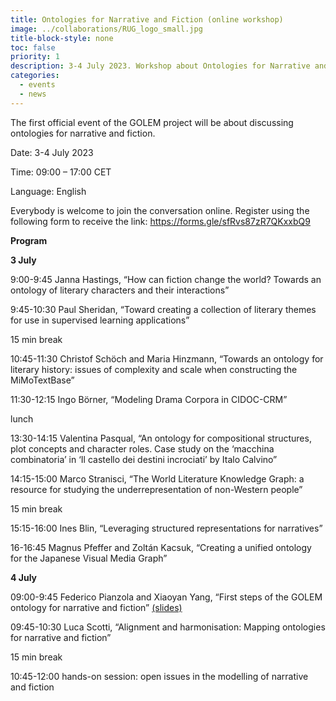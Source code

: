 ```yaml
---
title: Ontologies for Narrative and Fiction (online workshop)
image: ../collaborations/RUG_logo_small.jpg
title-block-style: none
toc: false
priority: 1
description: 3-4 July 2023. Workshop about Ontologies for Narrative and Fiction.
categories:
  - events
  - news
---
```


The first official event of the GOLEM project will be about discussing ontologies for narrative and fiction.

Date: 3-4 July 2023

Time: 09:00 – 17:00 CET

Language: English

Everybody is welcome to join the conversation online. Register using the following form to receive the link: [https://forms.gle/sfRvs87zR7QKxxbQ9](https://forms.gle/sfRvs87zR7QKxxbQ9)

**Program**

**3 July**	

9:00-9:45	Janna Hastings, "How can fiction change the world? Towards an ontology of literary characters and their interactions"

9:45-10:30	Paul Sheridan, "Toward creating a collection of literary themes for use in supervised learning applications"

15 min break	

10:45-11:30	Christof Schöch and Maria Hinzmann, "Towards an ontology for literary history: issues of complexity and scale when constructing the MiMoTextBase"

11:30-12:15	Ingo Börner, "Modeling Drama Corpora in CIDOC-CRM"

lunch	

13:30-14:15	Valentina Pasqual, "An ontology for compositional structures, plot concepts and character roles. Case study on the 'macchina combinatoria' in 'Il castello dei destini incrociati' by Italo Calvino"

14:15-15:00	Marco Stranisci, "The World Literature Knowledge Graph: a resource for studying the underrepresentation of non-Western people"

15 min break	

15:15-16:00	Ines Blin, "Leveraging structured representations for narratives"

16-16:45	Magnus Pfeffer and Zoltán Kacsuk, "Creating a unified ontology for the Japanese Visual Media Graph"

	
**4 July**

09:00-9:45	Federico Pianzola and Xiaoyan Yang, "First steps of the GOLEM ontology for narrative and fiction" [(slides)](/slides/Pianzola-Yang_GOLEM_ontology_compressed.pdf)

09:45-10:30	Luca Scotti, "Alignment and harmonisation: Mapping ontologies for narrative and fiction"

15 min break	

10:45-12:00	hands-on session: open issues in the modelling of narrative and fiction